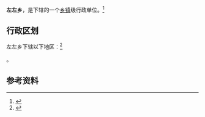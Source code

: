{{中国乡级行政区|54/25/23/201/000}}

'''左左乡'''，是{{PRC admin/fullname|54/25/23/201/000|3}}下辖的一个[[乡镇|乡镇]]级行政单位。<ref>{{PRC admin/ref sgc|{{PRC admin/parent|54/25/23/201/000}}}}</ref>

== 行政区划 ==

左左乡下辖以下地区：<ref>{{PRC admin/ref sgc|54/25/23/201/000}}</ref>

{{PRC admin/children|54/25/23/201/000}}。

== 参考资料 ==

{{reflist}}

{{行政区划小作品}}
{{PRC admin/navcat|54/25/23/201/000}}